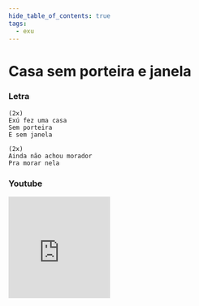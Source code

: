 ```yaml
---
hide_table_of_contents: true
tags:
  - exu
---
```


# Casa sem porteira e janela

### Letra

```text
(2x)
Exú fez uma casa
Sem porteira
E sem janela

(2x)
Ainda não achou morador
Pra morar nela
```

### Youtube

<iframe
  width="200"
  height="200"
  src="https://www.youtube.com/embed/J4rT4HM1Hj4"
  title="YouTube video player"
  frameborder="0"
  allow="accelerometer; autoplay; clipboard-write; encrypted-media; gyroscope; picture-in-picture; web-share"
  referrerpolicy="strict-origin-when-cross-origin"
  allowfullscreen
></iframe>
